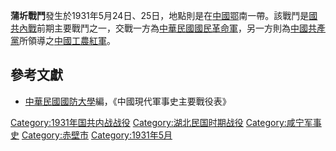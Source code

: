 {{Infobox Military Conflict|
campaign=|
image=|
caption=|
conflict=蒲圻戰鬥|
date=1931年5月24日—25日|
place=[[中國|中國]]鄂南|
result=紅軍在[[蒲圻|蒲圻]]設有[[蘇維埃政府|蘇維埃政府]]、軍事學校及常識學校，該戰鬥中紅軍傷亡300餘，被俘26名，國軍進佔該政府|
combatant1=中華民國國民革命軍新12師|
combatant2=紅軍軍校及政府官員（二千餘人）| 
commander1=[[袁英|袁英]]|
commander2=|
strength1=|
strength2=|
casualties1=|
casualties2=|
}}
'''蒲圻戰鬥'''發生於1931年5月24日、25日，地點則是在[[中國|中國]][[湖北省|鄂]]南一帶。該戰鬥是[[第一次国共内战|國共內戰]]前期主要戰鬥之一，交戰一方為[[中華民國|中華民國]][[國民革命軍|國民革命軍]]，另一方則為[[中國共產黨|中國共產黨]]所領導之[[中國工農紅軍|中國工農紅軍]]。

==參考文獻==
*[[中華民國|中華民國]][[國防大學_(臺灣)|國防大學]]編，《中國現代軍事史主要戰役表》

{{第一次国共内战}}
[[Category:1931年国共内战战役|Category:1931年国共内战战役]]
[[Category:湖北民国时期战役|Category:湖北民国时期战役]]
[[Category:咸宁军事史|Category:咸宁军事史]]
[[Category:赤壁市|Category:赤壁市]]
[[Category:1931年5月|Category:1931年5月]]
